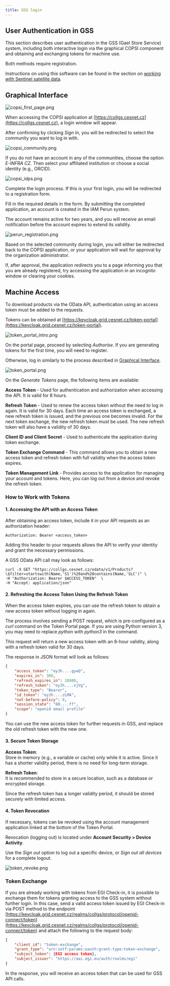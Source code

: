 ```yaml
---
title: GSS login
---
```

## User Authentication in GSS

This section describes user authentication in the GSS (Gael Store Service) system, including both interactive login via the graphical COPSI component and obtaining and exchanging tokens for machine use. 

Both methods require registration.

Instructions on using this software can be found in the section on [working with Sentinel satellite data](./sentinel).

## Graphical Interface

![copsi_first_page.png](/img/meta/related/collgs/sentinel/copsi_first_page.png)

When accessing the COPSI application at [https://collgs.cesnet.cz](https://collgs.cesnet.cz), a login window will appear.

After confirming by clicking _Sign In_, you will be redirected to select the community you want to log in with.

![copsi_community.png](/img/meta/related/collgs/sentinel/copsi_community.png)

If you do not have an account in any of the communities, choose the option _E-INFRA CZ_. Then select your affiliated institution or choose a social identity (e.g., ORCID).

![copsi_idps.png](/img/meta/related/collgs/sentinel/copsi_idps.png)

Complete the login process. If this is your first login, you will be redirected to a registration form.

Fill in the required details in the form. By submitting the completed application, an account is created in the IAM Perun system.

The account remains active for two years, and you will receive an email notification before the account expires to extend its validity.

![perun_registration.png](/img/meta/related/collgs/sentinel/perun_registration.png)

Based on the selected community during login, you will either be redirected back to the COPSI application, or your application will wait for approval by the organization administrator.  

If, after approval, the application redirects you to a page informing you that you are already registered, try accessing the application in an incognito window or clearing your cookies.

## Machine Access

To download products via the OData API, authentication using an access token must be added to the requests.

Tokens can be obtained at [https://keycloak.grid.cesnet.cz/token-portal](https://keycloak.grid.cesnet.cz/token-portal).

![token_portal_intro.png](/img/meta/related/collgs/sentinel/token_portal_intro.png)

On the portal page, proceed by selecting _Authorise_. If you are generating tokens for the first time, you will need to register.

Otherwise, log in similarly to the process described in [Graphical Interface](#graphical-interface).

![token_portal.png](/img/meta/related/collgs/sentinel/token_portal.png)

On the _Generate Tokens_ page, the following items are available:

**Access Token** - Used for authentication and authorization when accessing the API. It is valid for 8 hours.

**Refresh Token** - Used to renew the access token without the need to log in again. It is valid for 30 days. Each time an access token is exchanged, a new refresh token is issued, and the previous one becomes invalid. For the next token exchange, the new refresh token must be used. The new refresh token will also have a validity of 30 days.

**Client ID and Client Secret** - Used to authenticate the application during token exchange.

**Token Exchange Command** - This command allows you to obtain a new access token and refresh token with full validity when the access token expires.

**Token Management Link** - Provides access to the application for managing your account and tokens. Here, you can log out from a device and revoke the refresh token.

### How to Work with Tokens

#### 1. Accessing the API with an Access Token

After obtaining an access token, include it in your API requests as an authorization header:

```shell
Authorization: Bearer <access_token>
```

Adding this header to your requests allows the API to verify your identity and grant the necessary permissions.

A GSS OData API call may look as follows:

```shell
curl -X GET "https://collgs.cesnet.cz/odata/v1/Products?\$filter=startswith(Name,'S1')%20and%20contains(Name,'SLC')" \
-H "Authorization: Bearer $ACCESS_TOKEN"  \
-H "Accept: application/json"
```

#### 2. Refreshing the Access Token Using the Refresh Token

When the access token expires, you can use the refresh token to obtain a new access token without logging in again.

The process involves sending a POST request, which is pre-configured as a _curl_ command on the Token Portal page.  If you are using Python version 3, you may need to replace _python_ with _python3_ in the command.  

This request will return a new access token with an 8-hour validity, along with a refresh token valid for 30 days.

The response in JSON format will look as follows:

```json
{
    "access_token": "eyJh....gywQ",
    "expires_in": 300,
    "refresh_expires_in": 28800,
    "refresh_token": "eyJh....xjVg",
    "token_type": "Bearer",
    "id_token": "eyJh....zLMA",
    "not-before-policy": 0,
    "session_state": "80....ff",
    "scope": "openid email profile"
}
```

You can use the new access token for further requests in GSS, and replace the old refresh token with the new one.

#### 3. Secure Token Storage

**Access Token**:  
Store in memory (e.g., a variable or cache) only while it is active. Since it has a shorter validity period, there is no need for long-term storage.  

**Refresh Token**:  
It is recommended to store in a secure location, such as a database or encrypted storage.

Since the refresh token has a longer validity period, it should be stored securely with limited access.  

#### 4. Token Revocation

If necessary, tokens can be revoked using the account management application linked at the bottom of the Token Portal.

Revocation (logging out) is located under **Account Security > Device Activity**.

Use the _Sign out_ option to log out a specific device, or _Sign out all devices_ for a complete logout.  

![token_revoke.png](/img/meta/related/collgs/sentinel/token_revoke.png)

### Token Exchange

If you are already working with tokens from EGI Check-in, it is possible to exchange them for tokens granting access to the GSS system without further login. In this case, send a valid access token issued by EGI Check-in via POST method to the endpoint [https://keycloak.grid.cesnet.cz/realms/collgs/protocol/openid-connect/token](https://keycloak.grid.cesnet.cz/realms/collgs/protocol/openid-connect/token) and attach the following to the request body:

```json
{
    "client_id": "token-exchange",
    "grant_type": "urn:ietf:params:oauth:grant-type:token-exchange",
    "subject_token": {EGI access token},
    "subject_issuer": "https://aai.egi.eu/auth/realms/egi"
}
```

In the response, you will receive an access token that can be used for GSS API calls.
